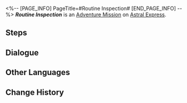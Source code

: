<%-- [PAGE_INFO]
PageTitle=#Routine Inspection#
[END_PAGE_INFO] --%>
{{Stub|Dialogue.}}
{{Mission Infobox
|id            = 4050017
|title         = 
|image         = <!--Mission Routine Inspection.png-->
|type          = Adventure
|event_name    = 
|chapter       = 
|requirements  = {{subst:void|<!--Unknown: {"Type":"Manual"}-->}}
|summary       = <!--official mission summary from Fate's Atlas-->
|characters    = Pom-Pom; Trailblazer
|startLocation = [[Astral Express]] - [[Parlor Car]]
|world         = Astral Express
|area          = Parlor Car
|prev          = 
|next          = 
|rewards       = Sparse Aether*2; Meteoric Alloy*1; Credit*8,000
}}
'''''Routine Inspection''''' is an [[Adventure Mission]] on [[Astral Express]].

==Steps==


<!--
==Gameplay Notes==

--><!--
==Trial Character==

-->
==Dialogue==
{{Stub Dialogue}}

{{Dialogue End}}

==Other Languages==
{{Other Languages
|en   = Routine Inspection
|zhs  = 例行检查
|zht  = 例行檢查
|ja   = 定期点検
|ko   = 불심검문
|es   = Inspección rutinaria
|fr   = Inspection de routine
|ru   = Плановая проверка
|th   = ตรวจสอบตามกำหนดการ
|vi   = Kiểm Tra Định Kỳ
|de   = Routine-Untersuchung
|id   = Pemeriksaan Rutin
|pt   = Inspeção de Rotina
}}

==Change History==
{{Change History|1.0}}
